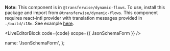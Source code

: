 
**Note:** This component is in `@transferwise/dynamic-flows`. To use, install this package and import from `@transferwise/dynamic-flows`.
This component requires react-intl provider with translation messages provided in `./build/i18n`. See example [here](https://transferwise.github.io/neptune-web/about/Setup#usage).

<LiveEditorBlock code={code} scope={{ JsonSchemaForm }} />
<GeneratePropsTable componentName="JsonSchemaForm" />

  name: 'JsonSchemaForm',
};
